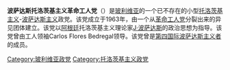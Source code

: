 '''波萨达斯托洛茨基主义革命工人党'''（{{lang-es|Partido Obrero Revolucionario Trotskista Posadista，缩写为POR-TP}}）是[[玻利维亚|玻利维亚]]的一个已不存在的小型[[托洛茨基主义|托洛茨基主义]]-[[波萨达斯主义|波萨达斯主义]]政党。该党成立于1963年，由一个从[[革命工人党_(玻利维亚)|革命工人党]]分裂出来的异见团体建立。该党以[[阿根廷|阿根廷]]托洛茨基主义理论家[[J·波萨达斯|J·波萨达斯]]的政治思想为指导。该党曾由工人领袖Carlos Flores Bedregal领导。该党曾是[[第四国际波萨达斯主义者|第四国际波萨达斯主义者]]的成员。

[[Category:玻利维亚政党|Category:玻利维亚政党]]
[[Category:托洛茨基主义政党|Category:托洛茨基主义政党]]